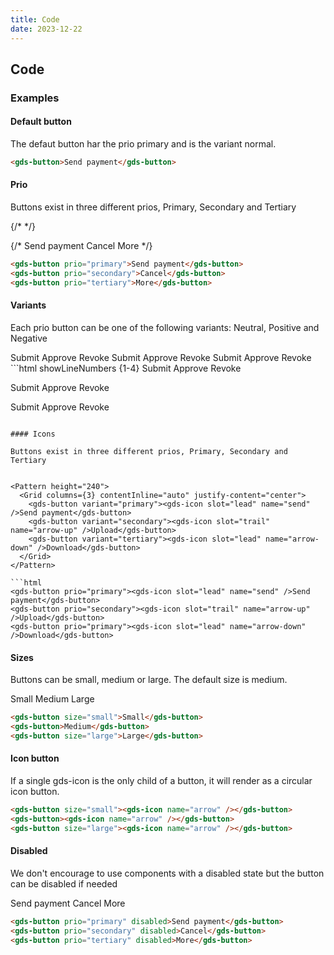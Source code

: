 ```yaml
---
title: Code
date: 2023-12-22
---
```


## Code

### Examples

#### Default button

The defaut button har the prio primary and is the variant normal.

<Story component='button' id="basic" />

```html
<gds-button>Send payment</gds-button>
```

#### Prio

Buttons exist in three different prios, Primary, Secondary and Tertiary

<Story component='button' id="ranks-and-variants" />
{/* <Story height="400" src='https://storybook.seb.io/latest/core/iframe.html?viewMode=story&id=components-button--ranks-and-variants' /> */}

{/* <Pattern height="250">
  <Grid columns="3" contentInline="auto" justify-content="center">
    <gds-button variant="primary">Send payment</gds-button>
    <gds-button variant="secondary">Cancel</gds-button>
    <gds-button variant="tertiary">More</gds-button>
  </Grid>
</Pattern> */}

```html
<gds-button prio="primary">Send payment</gds-button>
<gds-button prio="secondary">Cancel</gds-button>
<gds-button prio="tertiary">More</gds-button>
```

#### Variants

Each prio button can be one of the following variants: Neutral, Positive and Negative

<Pattern height="240">
  <Grid columns={1} gapBlock="small">
    <Grid columns={3} contentInline="auto" justify-content="center">
      <gds-button set="neutral">Submit</gds-button>
      <gds-button set="positive">Approve</gds-button>
      <gds-button set="negative">Revoke</gds-button>
    </Grid>
    <Grid columns={3} contentInline="auto" justify-content="center">
      <gds-button variant="secondary" set="neutral">Submit</gds-button>
      <gds-button variant="secondary" set="positive">Approve</gds-button>
      <gds-button variant="secondary" set="negative">Revoke</gds-button>
    </Grid>
    <Grid columns={3} contentInline="auto" justify-content="center">
      <gds-button variant="tertiary" set="neutral">Submit</gds-button>
      <gds-button variant="tertiary" set="positive">Approve</gds-button>
      <gds-button variant="tertiary" set="negative">Revoke</gds-button>
    </Grid>
  </Grid>
</Pattern>
```html showLineNumbers {1-4}
<!-- Primary -->
<gds-button variant="neutral">Submit</gds-button>
<gds-button variant="positive">Approve</gds-button>
<gds-button variant="negative">Revoke</gds-button>

<!-- Secondary -->

<gds-button prio="secondary" variant="neutral">Submit</gds-button>
<gds-button prio="secondary" variant="positive">Approve</gds-button>
<gds-button prio="secondary" variant="negative">Revoke</gds-button>

<!-- Tertiary -->

<gds-button prio="tertiary" variant="neutral">Submit</gds-button>
<gds-button prio="tertiary" variant="positive">Approve</gds-button>
<gds-button prio="tertiary" variant="negative">Revoke</gds-button>

````

#### Icons

Buttons exist in three different prios, Primary, Secondary and Tertiary


<Pattern height="240">
  <Grid columns={3} contentInline="auto" justify-content="center">
    <gds-button variant="primary"><gds-icon slot="lead" name="send" />Send payment</gds-button>
    <gds-button variant="secondary"><gds-icon slot="trail" name="arrow-up" />Upload</gds-button>
    <gds-button variant="tertiary"><gds-icon slot="lead" name="arrow-down" />Download</gds-button>
  </Grid>
</Pattern>

```html
<gds-button prio="primary"><gds-icon slot="lead" name="send" />Send payment</gds-button>
<gds-button prio="secondary"><gds-icon slot="trail" name="arrow-up" />Upload</gds-button>
<gds-button prio="primary"><gds-icon slot="lead" name="arrow-down" />Download</gds-button>
````

#### Sizes

Buttons can be small, medium or large. The default size is medium.

<Pattern height="240">
   <Grid columns={3} contentInline="auto" justify-content="center">
    <gds-button size="small">Small</gds-button>
    <gds-button>Medium</gds-button>
    <gds-button size="large">Large</gds-button>
  </Grid>
</Pattern>

```html
<gds-button size="small">Small</gds-button>
<gds-button>Medium</gds-button>
<gds-button size="large">Large</gds-button>
```

#### Icon button

If a single gds-icon is the only child of a button, it will render as a circular icon button.

<Pattern height="240">
   <Grid columns={3} contentInline="auto" justify-content="center">
    <gds-button size="small">
      <gds-icon name="arrow" />
    </gds-button>
    <gds-button>
      <gds-icon name="arrow" />
    </gds-button>
    <gds-button size="large">
      <gds-icon name="arrow" />
    </gds-button>
  </Grid>
</Pattern>

```html
<gds-button size="small"><gds-icon name="arrow" /></gds-button>
<gds-button><gds-icon name="arrow" /></gds-button>
<gds-button size="large"><gds-icon name="arrow" /></gds-button>
```

#### Disabled

We don't encourage to use components with a disabled state but the button can be disabled if needed

<Pattern height="240">
  <Grid columns={3} contentInline="auto" justify-content="center">
    <gds-button variant="primary" disabled>Send payment</gds-button>
    <gds-button variant="secondary" disabled>Cancel</gds-button>
    <gds-button variant="tertiary" disabled>More</gds-button>
  </Grid>
</Pattern>

```html
<gds-button prio="primary" disabled>Send payment</gds-button>
<gds-button prio="secondary" disabled>Cancel</gds-button>
<gds-button prio="tertiary" disabled>More</gds-button>
```
